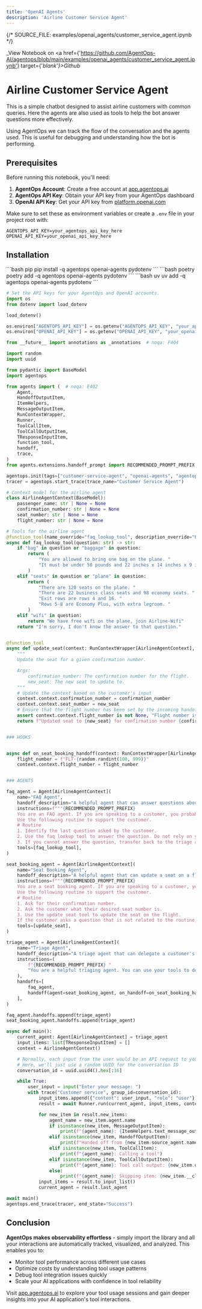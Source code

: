 ```yaml
---
title: 'OpenAI Agents'
description: 'Airline Customer Service Agent'
---
```

{/*  SOURCE_FILE: examples/openai_agents/customer_service_agent.ipynb  */}

_View Notebook on <a href={'https://github.com/AgentOps-AI/agentops/blob/main/examples/openai_agents/customer_service_agent.ipynb'} target={'_blank'}>Github</a>_

# Airline Customer Service Agent

This is a simple chatbot designed to assist airline customers with common queries. Here the agents are also used as tools to help the bot answer questions more effectively.

Using AgentOps we can track the flow of the conversation and the agents used. This is useful for debugging and understanding how the bot is performing.

## Prerequisites

Before running this notebook, you'll need:

1. **AgentOps Account**: Create a free account at [app.agentops.ai](https://app.agentops.ai)
2. **AgentOps API Key**: Obtain your API key from your AgentOps dashboard
3. **OpenAI API Key**: Get your API key from [platform.openai.com](https://platform.openai.com)

Make sure to set these as environment variables or create a `.env` file in your project root with:

```
AGENTOPS_API_KEY=your_agentops_api_key_here
OPENAI_API_KEY=your_openai_api_key_here
```




## Installation
<CodeGroup>
  ```bash pip
  pip install -q agentops openai-agents pydotenv
  ```
  ```bash poetry
  poetry add -q agentops openai-agents pydotenv
  ```
  ```bash uv
  uv add -q agentops openai-agents pydotenv
  ```
</CodeGroup>

```python
# Set the API keys for your AgentOps and OpenAI accounts.
import os
from dotenv import load_dotenv

load_dotenv()

os.environ["AGENTOPS_API_KEY"] = os.getenv("AGENTOPS_API_KEY", "your_api_key_here")
os.environ["OPENAI_API_KEY"] = os.getenv("OPENAI_API_KEY", "your_openai_api_key_here")
```


```python
from __future__ import annotations as _annotations  # noqa: F404

import random
import uuid

from pydantic import BaseModel
import agentops

from agents import (  # noqa: E402
    Agent,
    HandoffOutputItem,
    ItemHelpers,
    MessageOutputItem,
    RunContextWrapper,
    Runner,
    ToolCallItem,
    ToolCallOutputItem,
    TResponseInputItem,
    function_tool,
    handoff,
    trace,
)
from agents.extensions.handoff_prompt import RECOMMENDED_PROMPT_PREFIX  # noqa: E402
```


```python
agentops.init(tags=["customer-service-agent", "openai-agents", "agentops-example"])
tracer = agentops.start_trace(trace_name="Customer Service Agent")
```


```python
# Context model for the airline agent
class AirlineAgentContext(BaseModel):
    passenger_name: str | None = None
    confirmation_number: str | None = None
    seat_number: str | None = None
    flight_number: str | None = None
```


```python
# Tools for the airline agent
@function_tool(name_override="faq_lookup_tool", description_override="Lookup frequently asked questions.")
async def faq_lookup_tool(question: str) -> str:
    if "bag" in question or "baggage" in question:
        return (
            "You are allowed to bring one bag on the plane. "
            "It must be under 50 pounds and 22 inches x 14 inches x 9 inches."
        )
    elif "seats" in question or "plane" in question:
        return (
            "There are 120 seats on the plane. "
            "There are 22 business class seats and 98 economy seats. "
            "Exit rows are rows 4 and 16. "
            "Rows 5-8 are Economy Plus, with extra legroom. "
        )
    elif "wifi" in question:
        return "We have free wifi on the plane, join Airline-Wifi"
    return "I'm sorry, I don't know the answer to that question."


@function_tool
async def update_seat(context: RunContextWrapper[AirlineAgentContext], confirmation_number: str, new_seat: str) -> str:
    """
    Update the seat for a given confirmation number.

    Args:
        confirmation_number: The confirmation number for the flight.
        new_seat: The new seat to update to.
    """
    # Update the context based on the customer's input
    context.context.confirmation_number = confirmation_number
    context.context.seat_number = new_seat
    # Ensure that the flight number has been set by the incoming handoff
    assert context.context.flight_number is not None, "Flight number is required"
    return f"Updated seat to {new_seat} for confirmation number {confirmation_number}"


### HOOKS


async def on_seat_booking_handoff(context: RunContextWrapper[AirlineAgentContext]) -> None:
    flight_number = f"FLT-{random.randint(100, 999)}"
    context.context.flight_number = flight_number


### AGENTS

faq_agent = Agent[AirlineAgentContext](
    name="FAQ Agent",
    handoff_description="A helpful agent that can answer questions about the airline.",
    instructions=f"""{RECOMMENDED_PROMPT_PREFIX}
    You are an FAQ agent. If you are speaking to a customer, you probably were transferred to from the triage agent.
    Use the following routine to support the customer.
    # Routine
    1. Identify the last question asked by the customer.
    2. Use the faq lookup tool to answer the question. Do not rely on your own knowledge.
    3. If you cannot answer the question, transfer back to the triage agent.""",
    tools=[faq_lookup_tool],
)

seat_booking_agent = Agent[AirlineAgentContext](
    name="Seat Booking Agent",
    handoff_description="A helpful agent that can update a seat on a flight.",
    instructions=f"""{RECOMMENDED_PROMPT_PREFIX}
    You are a seat booking agent. If you are speaking to a customer, you probably were transferred to from the triage agent.
    Use the following routine to support the customer.
    # Routine
    1. Ask for their confirmation number.
    2. Ask the customer what their desired seat number is.
    3. Use the update seat tool to update the seat on the flight.
    If the customer asks a question that is not related to the routine, transfer back to the triage agent. """,
    tools=[update_seat],
)

triage_agent = Agent[AirlineAgentContext](
    name="Triage Agent",
    handoff_description="A triage agent that can delegate a customer's request to the appropriate agent.",
    instructions=(
        f"{RECOMMENDED_PROMPT_PREFIX} "
        "You are a helpful triaging agent. You can use your tools to delegate questions to other appropriate agents."
    ),
    handoffs=[
        faq_agent,
        handoff(agent=seat_booking_agent, on_handoff=on_seat_booking_handoff),
    ],
)
```


```python
faq_agent.handoffs.append(triage_agent)
seat_booking_agent.handoffs.append(triage_agent)
```


```python
async def main():
    current_agent: Agent[AirlineAgentContext] = triage_agent
    input_items: list[TResponseInputItem] = []
    context = AirlineAgentContext()

    # Normally, each input from the user would be an API request to your app, and you can wrap the request in a trace()
    # Here, we'll just use a random UUID for the conversation ID
    conversation_id = uuid.uuid4().hex[:16]

    while True:
        user_input = input("Enter your message: ")
        with trace("Customer service", group_id=conversation_id):
            input_items.append({"content": user_input, "role": "user"})
            result = await Runner.run(current_agent, input_items, context=context)

            for new_item in result.new_items:
                agent_name = new_item.agent.name
                if isinstance(new_item, MessageOutputItem):
                    print(f"{agent_name}: {ItemHelpers.text_message_output(new_item)}")
                elif isinstance(new_item, HandoffOutputItem):
                    print(f"Handed off from {new_item.source_agent.name} to {new_item.target_agent.name}")
                elif isinstance(new_item, ToolCallItem):
                    print(f"{agent_name}: Calling a tool")
                elif isinstance(new_item, ToolCallOutputItem):
                    print(f"{agent_name}: Tool call output: {new_item.output}")
                else:
                    print(f"{agent_name}: Skipping item: {new_item.__class__.__name__}")
            input_items = result.to_input_list()
            current_agent = result.last_agent
```


```python
await main()
agentops.end_trace(tracer, end_state="Success")
```

## Conclusion

**AgentOps makes observability effortless** - simply import the library and all your interactions are automatically tracked, visualized, and analyzed. This enables you to:

- Monitor tool performance across different use cases
- Optimize costs by understanding tool usage patterns
- Debug tool integration issues quickly
- Scale your AI applications with confidence in tool reliability

Visit [app.agentops.ai](https://app.agentops.ai) to explore your tool usage sessions and gain deeper insights into your AI application's tool interactions.


<script type="module" src="/scripts/github_stars.js"></script>
<script type="module" src="/scripts/scroll-img-fadein-animation.js"></script>
<script type="module" src="/scripts/button_heartbeat_animation.js"></script>
<script type="module" src="/scripts/adjust_api_dynamically.js"></script>